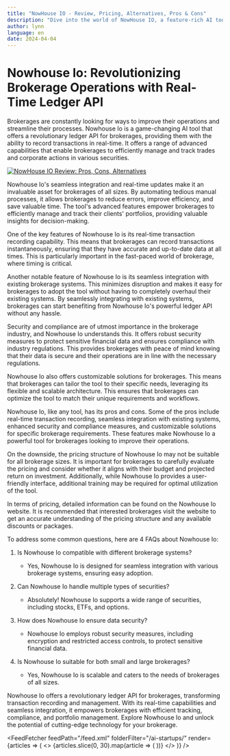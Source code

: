 ```yaml
---
title: "NowHouse IO - Review, Pricing, Alternatives, Pros & Cons"
description: "Dive into the world of NowHouse IO, a feature-rich AI tool. Learn about its features, pricing, and how it's making an impact. Don't miss out!"
author: lynn
language: en
date: 2024-04-04
---
```


# Nowhouse Io: Revolutionizing Brokerage Operations with Real-Time Ledger API
        
Brokerages are constantly looking for ways to improve their operations and streamline their processes. Nowhouse Io is a game-changing AI tool that offers a revolutionary ledger API for brokerages, providing them with the ability to record transactions in real-time. It offers a range of advanced capabilities that enable brokerages to efficiently manage and track trades and corporate actions in various securities.


<BlogHeader />


[![NowHouse IO Review: Pros, Cons, Alternatives](/ai-startups/nowhouse-io.png)](https://www.nowhouse.io/)



Nowhouse Io's seamless integration and real-time updates make it an invaluable asset for brokerages of all sizes. By automating tedious manual processes, it allows brokerages to reduce errors, improve efficiency, and save valuable time. The tool's advanced features empower brokerages to efficiently manage and track their clients' portfolios, providing valuable insights for decision-making.

One of the key features of Nowhouse Io is its real-time transaction recording capability. This means that brokerages can record transactions instantaneously, ensuring that they have accurate and up-to-date data at all times. This is particularly important in the fast-paced world of brokerage, where timing is critical.

Another notable feature of Nowhouse Io is its seamless integration with existing brokerage systems. This minimizes disruption and makes it easy for brokerages to adopt the tool without having to completely overhaul their existing systems. By seamlessly integrating with existing systems, brokerages can start benefiting from Nowhouse Io's powerful ledger API without any hassle.

Security and compliance are of utmost importance in the brokerage industry, and Nowhouse Io understands this. It offers robust security measures to protect sensitive financial data and ensures compliance with industry regulations. This provides brokerages with peace of mind knowing that their data is secure and their operations are in line with the necessary regulations.

Nowhouse Io also offers customizable solutions for brokerages. This means that brokerages can tailor the tool to their specific needs, leveraging its flexible and scalable architecture. This ensures that brokerages can optimize the tool to match their unique requirements and workflows.

Nowhouse Io, like any tool, has its pros and cons. Some of the pros include real-time transaction recording, seamless integration with existing systems, enhanced security and compliance measures, and customizable solutions for specific brokerage requirements. These features make Nowhouse Io a powerful tool for brokerages looking to improve their operations.

On the downside, the pricing structure of Nowhouse Io may not be suitable for all brokerage sizes. It is important for brokerages to carefully evaluate the pricing and consider whether it aligns with their budget and projected return on investment. Additionally, while Nowhouse Io provides a user-friendly interface, additional training may be required for optimal utilization of the tool.

In terms of pricing, detailed information can be found on the Nowhouse Io website. It is recommended that interested brokerages visit the website to get an accurate understanding of the pricing structure and any available discounts or packages.

To address some common questions, here are 4 FAQs about Nowhouse Io:

1. Is Nowhouse Io compatible with different brokerage systems?
   - Yes, Nowhouse Io is designed for seamless integration with various brokerage systems, ensuring easy adoption.

2. Can Nowhouse Io handle multiple types of securities?
   - Absolutely! Nowhouse Io supports a wide range of securities, including stocks, ETFs, and options.

3. How does Nowhouse Io ensure data security?
   - Nowhouse Io employs robust security measures, including encryption and restricted access controls, to protect sensitive financial data.

4. Is Nowhouse Io suitable for both small and large brokerages?
   - Yes, Nowhouse Io is scalable and caters to the needs of brokerages of all sizes.

Nowhouse Io offers a revolutionary ledger API for brokerages, transforming transaction recording and management. With its real-time capabilities and seamless integration, it empowers brokerages with efficient tracking, compliance, and portfolio management. Explore Nowhouse Io and unlock the potential of cutting-edge technology for your brokerage.


<AdComponent />


<FeedFetcher feedPath="/feed.xml" folderFilter="/ai-startups/" render={articles => (
    <>
        <Cards>
            {articles.slice(0, 30).map(article => (
                <Card key={article.link} title={article.title} href={article.link} />
            ))}
        </Cards>
    </>
)} />

